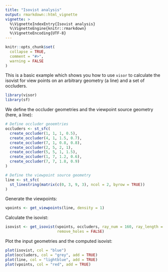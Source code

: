 ```yaml
---
title: "Isovist analysis"
output: rmarkdown::html_vignette
vignette: >
  %\VignetteIndexEntry{Isovist analysis}
  %\VignetteEngine{knitr::rmarkdown}
  %\VignetteEncoding{UTF-8}
---
```


```r
knitr::opts_chunk$set(
  collapse = TRUE,
  comment = "#>",
  warning = FALSE
)
```

This is a basic example which shows you how to use `visor` to calculate the isovist for view points on an arbitrary geometry (a line) and a set of occluders.

```r
library(visor)
library(sf)
```

We define the occluder geometries and the viewpoint source geometry (here, a line):

```r
# Define occluder geoemtries
occluders <- st_sfc(
  create_occluder(1, 1, 1, 0.5),
  create_occluder(4, 1, 1.5, 0.7),
  create_occluder(7, 1, 0.8, 0.8),
  create_occluder(2, 5, 2, 1),
  create_occluder(5, 5, 1, 1.5),
  create_occluder(1, 7, 1.2, 0.6),
  create_occluder(7, 7, 1.8, 0.9)
)

# Define the viewpoint source geometry
line <- st_sfc(
  st_linestring(matrix(c(0, 3, 9, 3), ncol = 2, byrow = TRUE))
)
```

Generate the viewpoints:

```r
vpoints <- get_viewpoints(line, density = 1)
```

Calculate the isovist:

```r
isovist <- get_isovist(vpoints, occluders, ray_num = 160, ray_length = 5,
                       remove_holes = FALSE)
```

Plot the input geometries and the computed isovist:

```r
plot(isovist, col = "blue")
plot(occluders, col = "grey", add = TRUE)
plot(line, col = "lightblue", add = TRUE)
plot(vpoints, col = "red", add = TRUE)

```
